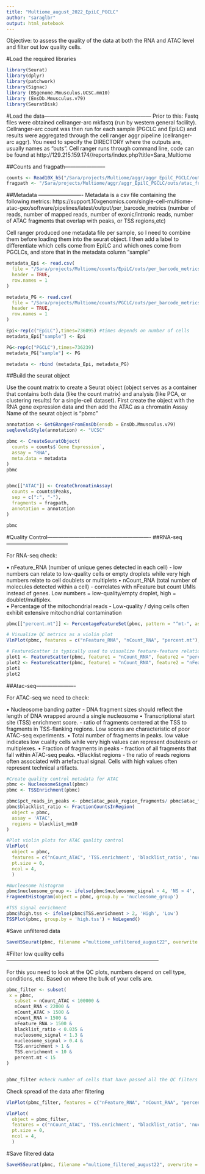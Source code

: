 ---
title: "Multiome_august_2022_EpiLC_PGCLC"
author: "saraglbr"
output: html_notebook
---
Objective: to assess the quality of the data at both the RNA and ATAC level and filter out low quality cells. 

#Load the required libraries 
```{r}
library(Seurat)
library(dplyr)
library(patchwork)
library(Signac)
library (BSgenome.Mmusculus.UCSC.mm10)
library (EnsDb.Mmusculus.v79)
library(SeuratDisk)
```

#Load the data------------------------------------------------------------
Prior to this: Fastq files were obtained cellranger-arc mkfastq (run by western general facility). Cellranger-arc count was then run for each sample (PGCLC and EpiLC) and results were aggregated through the cell ranger aggr pipeline (cellranger-arc aggr). You need to specify the DIRECTORY where the outputs are, usually names as "outs". 
Cell ranger runs through command line, code can be found at http://129.215.159.174//reports/index.php?title=Sara_Multiome

##Counts and fragpath-----------------------
```{r}

counts <- Read10X_h5("/Sara/projects/Multiome/aggr/aggr_EpilC_PGCLC/outs/filtered_feature_bc_matrix.h5")
fragpath <- "/Sara/projects/Multiome/aggr/aggr_EpilC_PGCLC/outs/atac_fragments.tsv.gz"

```


##Metadata -------------------------
Metadata is a csv file containing the following metrics: 
https://support.10xgenomics.com/single-cell-multiome-atac-gex/software/pipelines/latest/output/per_barcode_metrics
(number of reads, number of mapped reads, number of exonic/intronic reads, number of ATAC fragments that overlap with peaks, or TSS regions,etc)

Cell ranger produced one metadata file per sample, so I need to combine them before loading them into the seurat object. I then add a label to differentiate which cells come from EpiLC and which ones come from PGCLCs, and store that in the metadata column "sample"


```{r}
metadata_Epi <- read.csv(
  file = "/Sara/projects/Multiome/counts/EpiLC/outs/per_barcode_metrics.csv",
  header = TRUE,
  row.names = 1
)

metadata_PG <- read.csv(
  file = "/Sara/projects/Multiome/counts/PGCLC/outs/per_barcode_metrics.csv",
  header = TRUE,
  row.names = 1
)

Epi<-rep(c("EpiLC"),times=736095) #times depends on number of cells 
metadata_Epi["sample"] <- Epi 

PG<-rep(c("PGCLC"),times=736239)
metadata_PG["sample"] <- PG 

metadata <- rbind (metadata_Epi, metadata_PG) 
```


##Build the seurat object 

Use the count matrix to create a Seurat object (object serves as a container that contains both data (like the count matrix) and analysis (like PCA, or clustering results) for a single-cell dataset).
First create the object with the RNA gene expression data and then add the ATAC as a chromatin Assay
Name of the seurat object is "pbmc"

```{r}
annotation <- GetGRangesFromEnsDb(ensdb = EnsDb.Mmusculus.v79)
seqlevelsStyle(annotation) <- "UCSC"

pbmc <- CreateSeuratObject(
  counts = counts$`Gene Expression`,
  assay = "RNA",
  meta.data = metadata
)
pbmc


pbmc[["ATAC"]] <- CreateChromatinAssay(
  counts = counts$Peaks,
  sep = c(":", "-"),
  fragments = fragpath,
  annotation = annotation
)

pbmc
```


#Quality Control----------------------------------------------------------
##RNA-seq-----------------------------------

For RNA-seq check:

• nFeature_RNA (number of unique genes detected in each cell) - low numbers can relate to low-quality cells or empty droplets while very high numbers relate to cell doublets or multiplets 
• nCount_RNA (total number of molecules detected within a cell) - correlates with nFeature but count UMIs instead of genes. Low numbers = low-quality/empty droplet, high = doublet/multiplex.  
• Percentage of the mitochondrial reads - Low-quality / dying cells often exhibit extensive mitochondrial contamination

```{r}
pbmc[["percent.mt"]] <- PercentageFeatureSet(pbmc, pattern = "^mt-", assay = "RNA") # calulcate percentage of mitochondial reads, all mitochondial genes start with "mt-"

# Visualize QC metrics as a violin plot
VlnPlot(pbmc, features = c("nFeature_RNA", "nCount_RNA", "percent.mt"), ncol = 3, pt.size = 0)

# FeatureScatter is typically used to visualize feature-feature relationships
plot1 <- FeatureScatter(pbmc, feature1 = "nCount_RNA", feature2 = "percent.mt")
plot2 <- FeatureScatter(pbmc, feature1 = "nCount_RNA", feature2 = "nFeature_RNA")
plot1
plot2
```

##Atac-seq----------------------

For ATAC-seq we need to check: 

•	Nucleosome banding patter - DNA fragment sizes should reflect the length of DNA wrapped around a single nucleosome
•	Transcriptional start site (TSS) enrichment score. -  ratio of fragments centered at the TSS to fragments in TSS-flanking regions. Low scores are characteristic of poor ATAC-seq experiments.
•	Total number of fragments in peaks. low value indicates low cuality cells while very high values can represent doublests or multiplexes.
•	Fraction of fragments in peaks - fraction of all fragments that fall within ATAC-seq peaks.
•Blacklist regions - the ratio of reads regions often associated with artefactual signal. Cells with high values often represent technical artifacts.

```{r}
#Create quality control metadata for ATAC
pbmc <- NucleosomeSignal(pbmc)
pbmc <- TSSEnrichment(pbmc)

pbmc$pct_reads_in_peaks <- pbmc$atac_peak_region_fragments/ pbmc$atac_fragments * 100
pbmc$blacklist_ratio <- FractionCountsInRegion(
  object = pbmc, 
  assay = 'ATAC',
  regions = blacklist_mm10
)
```

```{r}
#Plot violin plots for ATAC quality control
VlnPlot(
  object = pbmc,
  features = c("nCount_ATAC", 'TSS.enrichment', 'blacklist_ratio', 'nucleosome_signal'),
  pt.size = 0,
  ncol = 4,
  )
```


```{r}
#Nucleosome histogram
pbmc$nucleosome_group <- ifelse(pbmc$nucleosome_signal > 4, 'NS > 4', 'NS < 4')
FragmentHistogram(object = pbmc, group.by = 'nucleosome_group')

#TSS signal enrichment 
pbmc$high.tss <- ifelse(pbmc$TSS.enrichment > 2, 'High', 'Low')
TSSPlot(pbmc, group.by = 'high.tss') + NoLegend()
```

#Save unfiltered data 
```{r}
SaveH5Seurat(pbmc, filename ="multiome_unfiltered_august22", overwrite = TRUE) # save seurat object before filtering
```


#Filter low quality cells--------------------------------------------------------------------------------------

For this you need to look at the QC plots, numbers depend on cell type, conditions, etc. Based on where the bulk of your cells are. 

```{r}
pbmc_filter <- subset(
 x = pbmc,
   subset = nCount_ATAC < 100000 &
   nCount_RNA < 22000 &
   nCount_ATAC > 1500 &
   nCount_RNA > 1500 &
   nFeature_RNA > 1500 &
   blacklist_ratio < 0.035 &
   nucleosome_signal < 1.3 &
   nucleosome_signal > 0.4 &
   TSS.enrichment > 1 &
   TSS.enrichment < 10 &
   percent.mt < 15
)


pbmc_filter #check number of cells that have passed all the QC filters

```


Check spread of the data after filtering

```{r}

VlnPlot(pbmc_filter, features = c("nFeature_RNA", "nCount_RNA", "percent.mt"), ncol = 3, pt.size = 0)

VlnPlot(
  object = pbmc_filter,
  features = c("nCount_ATAC", 'TSS.enrichment', "blacklist_ratio", 'nucleosome_signal'),
  pt.size = 0,
  ncol = 4,
  )
```


#Save filtered data 
```{r}
SaveH5Seurat(pbmc, filename ="multiome_filtered_august22", overwrite = TRUE) # save seurat object before filtering
```
